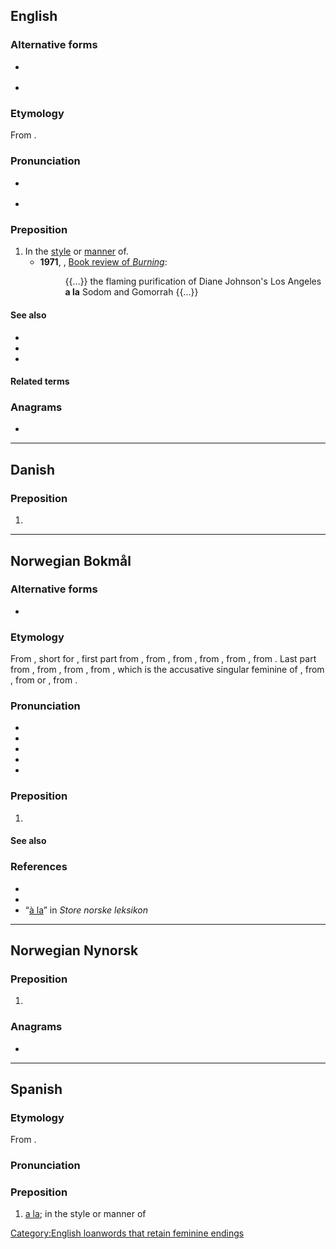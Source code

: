 {{also|Appendix:Variations of "ala"}}
==English==

===Alternative forms===
* {{l|en|à la}} {{qualifier|less common}}
* {{l|en|ala}} {{qualifier|colloquial}}

===Etymology===
From {{bor|en|fr|à la}}.

===Pronunciation===
* {{a|UK}} {{IPA|en|/æ læ/}}
* {{a|US}} {{IPA|en|/ɑ lɑ/}}

===Preposition===
{{en-prep|head=a la}}

# In the [[style]] or [[manner]] of.
#* '''1971''', ''{{w|The New York Times}}'', [https://web.archive.org/web/20090410083445/http://www.nytimes.com/books/00/04/16/specials/johnson-burning.html Book review of ''Burning'']:
#*: {{...}} the flaming purification of Diane Johnson's Los Angeles '''a la''' Sodom and Gomorrah {{...}}

====See also====
* {{l|en|a-}}
* {{l|en|ad-}}
* {{l|en|le}}

====Related terms====
{{col3|en
|à la carte
|à la King
|a la minute
|a la mode
|à la russe
|chicken à la King
|service à la française
|service à la russe
}}

===Anagrams===
* {{anagrams|en|a=aal|AAL|Aal|aal}}

----

[[Category:English loanwords that retain feminine endings]]

==Danish==

===Preposition===
{{da-prep}}

# {{alternative form of|da|à la}}

----

==Norwegian Bokmål==

===Alternative forms===
* {{l|nb|à la}}

===Etymology===
{{root|nb|ine-pro|*h₂el-}}
From {{bor|nb|fr|à la||in the [[style]] or [[manner]] of}}, short for {{l|nb|à la mode||in fashion}}, first part from {{der|nb|fr|à||to, on, in}}, from {{der|nb|frm}}, from {{der|nb|fro|a||to, towards, belonging to}}, from {{der|nb|la|ad||to, towards, up to, at}}, from {{der|nb|itc-pro|*ad||toward, to, on, up to, for}}, from {{der|la|ine-pro|*h₂éd||to, at}}. Last part from {{der|nb|fr|la||the}}, from {{der|nb|frm|la||the}}, from {{der|nb|fro|la||the}}, from {{inh|fr|la|illam||that, those}}, which is the accusative singular feminine of {{m|la|ille||that, those}}, from {{der|nb|itc-ola|olle||he, that}}, from {{der|nb|ine-pro|*h₂ol-no-}} or {{m|ine-pro|*h₂l̥-no-}}, from {{m|ine-pro|*h₂el-||beyond, other}}.

===Pronunciation===
* {{IPA|nb|/alːa/}}
* {{audio|nb|NB - Pronunciation of Norwegian Bokmål «à la».ogg|Audio}}
* {{rhymes|nb|alːa}}
* {{hyphenation|nb|a|la}}
* {{homophones|nb|Allah|à la}}

===Preposition===
{{head|nb|preposition}}

# {{alternative spelling of|nb|à la}}

====See also====
{{col4|nb
|a la carte
|a la carte-servering
|a la grecque
|a la mode
}}

===References===
* {{R:The Bokmål Dictionary}}
* {{R:NAOB|à_la}}
* “[http://www.snl.no/à_la à la]” in ''Store norske leksikon''

----

==Norwegian Nynorsk==

===Preposition===
{{nn-prep}}

# {{alt sp|nn|à la}}

===Anagrams===
* {{anagrams|nn|a=aal|ala|à la}}

----

==Spanish==

===Etymology===
From {{bor|en|fr|à la}}.

===Pronunciation===
{{es-IPA}}

===Preposition===
{{head|es|preposition}}

# [[#English|a la]]; in the style or manner of